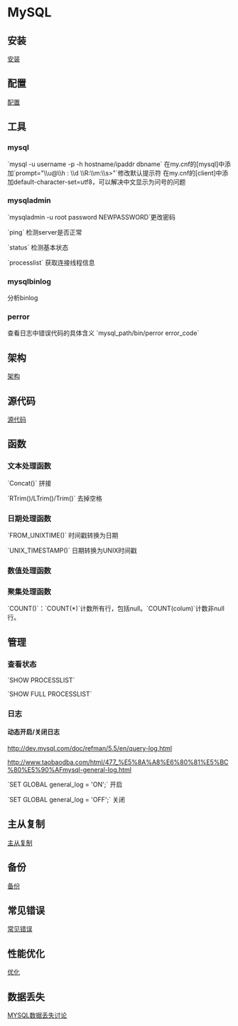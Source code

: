 =MySQL=

==安装==
[[install|安装]]

==配置==
[[conf|配置]]

== 工具 ==
===mysql===
`mysql -u username -p -h hostname/ipaddr dbname`
在my.cnf的[mysql]中添加`prompt="\\u@\\h : \\d \\R:\\m:\\s>"`修改默认提示符
在my.cnf的[client]中添加default-character-set=utf8，可以解决中文显示为问号的问题

=== mysqladmin ===
`mysqladmin -u root password NEWPASSWORD`更改密码

`ping` 检测server是否正常

`status` 检测基本状态

`processlist` 获取连接线程信息

=== mysqlbinlog ===
分析binlog

=== perror ===
查看日志中错误代码的具体含义
`mysql_path/bin/perror error_code`

== 架构 ==
[[struct|架构]]

== 源代码 ==
[[sourcecode/index|源代码]]

== 函数 ==
=== 文本处理函数 ===
`Concat()` 拼接

`RTrim()/LTrim()/Trim()` 去掉空格
=== 日期处理函数 ===
`FROM_UNIXTIME()` 时间戳转换为日期

`UNIX_TIMESTAMP()` 日期转换为UNIX时间戳

=== 数值处理函数 ===

=== 聚集处理函数 ===
`COUNT()`：`COUNT(*)`计数所有行，包括null。`COUNT(colum)`计数非null行。

== 管理 ==

=== 查看状态 ===
`SHOW PROCESSLIST`

`SHOW FULL PROCESSLIST`

=== 日志 ===
==== 动态开启/关闭日志 ====
[[http://dev.mysql.com/doc/refman/5.5/en/query-log.html]]

[[http://www.taobaodba.com/html/477_%E5%8A%A8%E6%80%81%E5%BC%80%E5%90%AFmysql-general-log.html]]

`SET GLOBAL general_log = 'ON';` 开启

`SET GLOBAL general_log = 'OFF';` 关闭

== 主从复制 ==
[[replication|主从复制]]

==备份==
[[backup|备份]]

== 常见错误 ==
[[errors|常见错误]]

== 性能优化 ==
[[optimize|优化]]

== 数据丢失 ==
[[http://www.woqutech.com/?p=769|MYSQL数据丢失讨论]]
